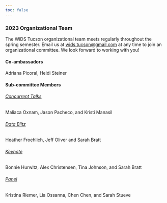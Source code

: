 ```yaml
---
toc: false
---
```


### 2023 Organizational Team

The WiDS Tucson organizational team meets regularly throughout the spring semester. Email us at [wids.tucson\@gmail.com](wids.tucson@gmail.com) at any time to join an organizational committee. We look forward to working with you!

#### Co-ambassadors

Adriana Picoral, Heidi Steiner

#### Sub-committee Members

###### [Concurrent Talks]{.underline}

Maliaca Oxnam, Jason Pacheco, and Kristi Manasil

###### [Data Blitz]{.underline}

Heather Froehlich, Jeff Oliver and Sarah Bratt

###### [Keynote]{.underline}

Bonnie Hurwitz, Alex Christensen, Tina Johnson, and Sarah Bratt

###### [Panel]{.underline}

Kristina Riemer, Lia Ossanna, Chen Chen, and Sarah Stueve
